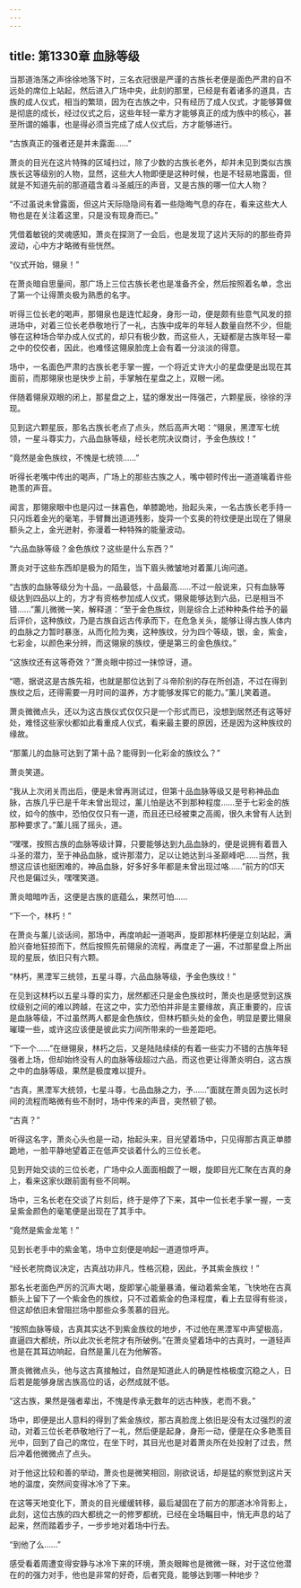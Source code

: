 ```yaml
---
---
---
```

title: 第1330章 血脉等级
---



当那道浩荡之声徐徐地落下时，三名衣冠很是严谨的古族长老便是面色严肃的自不远处的席位上站起，然后进入广场中央，此刻的那里，已经是有着诸多的道具，古族的成人仪式，相当的繁琐，因为在古族之中，只有经历了成人仪式，才能够算做是彻底的成长，经过仪式之后，这些年轻一辈方才能够真正的成为族中的核心，甚至所谓的婚事，也是得必须当完成了成人仪式后，方才能够进行。

“古族真正的强者还是并未露面……”

萧炎的目光在这片特殊的区域扫过，除了少数的古族长老外，却并未见到类似古族族长这等级别的人物，显然，这些大人物即便是这种时候，也是不轻易地露面，但就是不知道先前的那道蕴含着斗圣威压的声音，又是古族的哪一位大人物？

“不过虽说未曾露面，但这片天际隐隐间有着一些隐晦气息的存在，看来这些大人物也是在关注着这里，只是没有现身而已。”

凭借着敏锐的灵魂感知，萧炎在探测了一会后，也是发现了这片天际的的那些奇异波动，心中方才略微有些恍然。

“仪式开始，翎泉！”

在萧炎暗自思量间，那广场上三位古族长老也是准备齐全，然后按照着名单，念出了第一个让得萧炎极为熟悉的名字。

听得三位长老的喝声，那翎泉也是连忙起身，身形一动，便是颇有些意气风发的掠进场中，对着三位长老恭敬地行了一礼，古族中成年的年轻人数量自然不少，但能够在这种场合举办成人仪式的，却只有极少数，而这些人，无疑都是古族年轻一辈之中的佼佼者，因此，也难怪这翎泉脸庞上会有着一分淡淡的得意。

场中，一名面色严肃的古族长老手掌一握，一个将近丈许大小的星盘便是出现在其面前，而那翎泉也是快步上前，手掌触在星盘之上，双眼一闭。

伴随着翎泉双眼的闭上，那星盘之上，猛的爆发出一阵强芒，六颗星辰，徐徐的浮现。

见到这六颗星辰，那名古族长老点了点头，然后高声大喝：“翎泉，黑湮军七统领，一星斗尊实力，六品血脉等级，经长老院决议商讨，予金色族纹！”

“竟然是金色族纹，不愧是七统领……”

听得长老嘴中传出的喝声，广场上的那些古族之人，嘴中顿时传出一道道噙着许些艳羡的声音。

闻言，那翎泉眼中也是闪过一抹喜色，单膝跪地，抬起头来，一名古族长老手持一只闪烁着金光的毫笔，手臂舞出道道残影，旋异一个玄奥的符纹便是出现在了翎泉额头之上，金光迸射，弥漫着一种特殊的能量波动。

“六品血脉等级？金色族纹？这些是什么东西？”

萧炎对于这些东西却是极为的陌生，当下眉头微皱地对着薰儿询问道。

“古族的血脉等级分为十品，一品最低，十品最高……不过一般说来，只有血脉等级达到四品以上的，方才有资格参加成人仪式，翎泉能够达到六品，已是相当不错……”薰儿微微一笑，解释道：“至于金色族纹，则是综合上述种种条件给予的最后评价，这种族纹，乃是古族自远古传承而下，在危急关头，能够让得古族人体内的血脉之力暂时暴涨，从而化险为夷，这种族纹，分为四个等级，银，金，紫金，七彩金，以颜色来分辨，而这翎泉的族纹，便是第三的金色族纹。”

“这族纹还有这等奇效？”萧炎眼中掠过一抹惊讶，道。

“嗯，据说这是古族先祖，也就是那位达到了斗帝阶别的存在所创造，不过在得到族纹之后，还得需要一月时间的温养，方才能够发挥它的能力。”薰儿笑着道。

萧炎微微点头，还以为这古族仪式仅仅只是一个形式而已，没想到居然还有这等好处，难怪这些家伙都如此看重成人仪式，看来最主要的原因，还是因为这种族纹的缘故。

“那薰儿的血脉可达到了第十品？能得到一化彩金的族纹么？”

萧炎笑道。

“我从上次闭关而出后，便是未曾再测试过，但第十品血脉等级又是号称神品血脉，古族几乎已是千年未曾出现过，薰儿怕是达不到那种程度……至于七彩金的族纹，如今的族中，恐怕仅仅只有一道，而且还已经被束之高阁，很久未曾有人达到那种要求了。”薰儿摇了摇头，道。

“嘿嘿，按照古族的血脉等级计算，只要能够达到九品血脉的，便是说拥有着晋入斗圣的潜力，至于神品血脉，或许那潜力，足以让她达到斗圣巅峰吧……当然，我想这应该也挺困难的，神品血脉，好多好多年都是未曾出现过咯……”前方的邙天尺也是偏过头，嘿嘿笑道。

萧炎暗暗咋舌，这便是古族的底蕴么，果然可怕……

“下一个，林朽！”

在萧炎与薰儿谈话间，那场中，再度响起一道喝声，旋即那林朽便是立刻站起，满脸兴奋地狂掠而下，然后按照先前翎泉的流程，再度走了一遍，不过那星盘上所出现的星辰，依旧只有六颗。

“林朽，黑湮军三统领，五星斗尊，六品血脉等级，予金色族纹！”

在见到这林朽以五星斗尊的实力，居然都还只是金色族纹时，萧炎也是感觉到这族纹级别之间的难以跨越，在这之中，实力恐怕并非是主要缘故，真正重要的，应该是血脉等级，不过虽然两人都是金色族纹，但林朽额头处的金色，明显是要比翎泉璀璨一些，或许这应该便是彼此实力间所带来的一些差距吧。

“下一个……”在继翎泉，林朽之后，又是陆陆续续的有着一些实力不错的古族年轻强者上场，但却始终没有人的血脉等级超过六品，而这也更让得萧炎明白，这古族之中的血脉等级，果然是极度难以提升。

“古真，黑湮军大统领，七星斗尊，七品血脉之力，予……”面就在萧炎因为这长时间的流程而略微有些不耐时，场中传来的声音，突然顿了顿。

“古真？”

听得这名字，萧炎心头也是一动，抬起头来，目光望着场中，只见得那古真正单膝跪地，一脸平静地望着正在低声交谈着什么的三位长老。

见到开始交谈的三位长老，广场中众人面面相觑了一眼，旋即目光汇聚在古真的身上，看来这家伙跟前面有些不同啊。

场中，三名长老在交谈了片刻后，终于是停了下来，其中一位长老手掌一握，一支呈紫金颜色的毫笔便是出现在了其手中。

“竟然是紫金龙笔！”

见到长老手中的紫金笔，场中立刻便是响起一道道惊呼声。

“经长老院商议决定，古真战功非凡，性格沉稳，因此，予其紫金族纹！”

那名长老面色严厉的沉声大喝，旋即掌心能量暴涌，催动着紫金笔，飞快地在古真额头上留下了一个紫金色的族纹，只不过着紫金的色泽程度，看上去显得有些淡，但这却依旧未曾阻拦场中那些众多羡慕的目光。

“按照血脉等级，古真其实达不到紫金族纹的地步，不过他在黑湮军中声望极高，直逼四大都统，所以此次长老院才有所破例。”在萧炎望着场中的古真时，一道轻声也是在其耳边响起，自然是薰儿在为他解答。

萧炎微微点头，他与这古真接触过，自然是知道此人的确是性格极度沉稳之人，日后若是能够身居古族高位的话，必然成就不低。

“这古族，果然是强者辈出，不愧是传承无数年的远古种族，老而不衰。”

场中，即便是出人意料的得到了紫金族纹，那古真脸庞上依旧是没有太过强烈的波动，对着三位长老恭敬地行了一礼，然后便是起身，身形一动，便是在众多艳羡目光中，回到了自己的席位，在坐下时，其目光也是对着萧炎所在处投射了过去，然后冲着他微微点了点头。

对于他这比较和善的举动，萧炎也是微笑相回，刚欲说话，却是猛的察觉到这片天地的温度，突然间变得冰冷了下来。

在这等天地变化下，萧炎的目光缓缓转移，最后凝固在了前方的那道冰冷背影上，此刻，这位古族的四大都统之一的修罗都统，已经在全场瞩目中，悄无声息的站了起来，然而踏着步子，一步步地对着场中行去。

“到他了么……”

感受看着周遭变得安静与冰冷下来的环境，萧炎眼眸也是微微一眯，对于这位他潜在的的强力对手，他也是非常的好奇，后者究竟，能够达到哪一种地步？